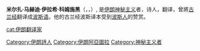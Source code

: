 {{Multiple issues|
{{Unreferenced|time=2020-07-10T02:37:57+00:00}}
{{Orphan|time=2020-07-10T02:41:20+00:00}}
}}
{{Infobox religious biography
|religion=[[伊斯兰教|伊斯兰教]]
|honorific_prefix = [[阿亚图拉|阿亚图拉]]
|name             = Mirza Mahdi Elahi Qomshehei
|image            = Mahdi Elahi Qomshehei.jpg
|caption          = 
|birth_name       = Esfahan
|birth_date       = 1901年1月1日
|birth_place      = 伊朗伊斯法罕Shahreza
|death_date       = {{death date and age|1973|05|15|1901|01|01|df=y}}
|death_place      = {{IRN}}[[库姆|库姆]]
|resting_place    = [[法蒂玛圣陵|法蒂玛圣陵]]
|other_names      =
|nationality      = 伊朗
|movement         =
|main_interests   = [[伊斯兰哲学|伊斯兰哲学]]，法学
|notable_ideas    =
|Sufi_order       =
|disciple_of      =Molla Muhammad Mahdi Farzaneh Qomshehei, Hasan Amin Jafari, Sheykh Muhammad hakim Khorasani, Sayyed Hasan Modarres, Aqa Bozorge hakim, The Grand Ayatollah Hajj Aqa Hosein Qommi, Sheykh Asadollah Yazdi, Fazil, Fazin Barsi, Hajj Mirza Hasan faqih Sabzevari Khorasani, Mirza Mahdi Esfahani, Mirza Tahir Tonekaboni
|influences       = 
|influenced       =
}}
'''米尔扎·马赫迪·伊拉希·科姆施黑'''（{{lang-fa|میرزا مهدی الهی قمشه‌ای}}，{{lang-en|Mirza Mahdi Elahi Qomshehei}}，{{bd|1901年|1月1日|1973年|5月15日}}）, 是[[伊朗|伊朗]][[神秘主义|神秘主义]]者，诗人，翻译，曾將[[古兰经|古兰经]]翻译成[[波斯语|波斯语]]。他的古兰经波斯译本受到[[波斯人|波斯人]]的赞赏。

{{normdaten}}
{{DEFAULTSORT:qomshehe}}
[[Category:伊朗詩人|Category:伊朗詩人]]
[[cat:伊朗翻译家|cat:伊朗翻译家]]
[[Category:伊朗阿亞圖拉|Category:伊朗阿亞圖拉]]
[[Category:神秘主义者|Category:神秘主义者]]
{{iran-bio-stub}}